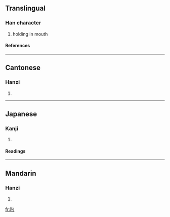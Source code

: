 ==Translingual==
===Han character===
{{Han char|rn=30|rad=口|as=02|sn=5|four=6702<sub>0</sub>|canj=口尸一 (RSM)}}
# holding in mouth
====References====
{{Han ref|kx=0174.091|dkj=03270|hdz=10573.010|uh=53FC|ud=21500|bh=A570|bd=42352}}
----
==Cantonese==
===Hanzi===
{{yue-hanzi|jyut=|y=diu1}}
# {{defn|Cantonese}}
----
==Japanese==
===Kanji===
{{ja-kanji|grade=|rs=口02}}
# {{defn|Japanese}} 
====Readings====
{{ja-readings|on=[[ちょう]] (chō)|kun=[[くわえる]] (kuwaeru)}}
----
==Mandarin==
===Hanzi===
{{cmn-hanzi|pin=[[diāo]] ([[diao1]])|wg=tiao<sup>1</sup>}}
# {{defn|Mandarin}}

[[fr:叼]]